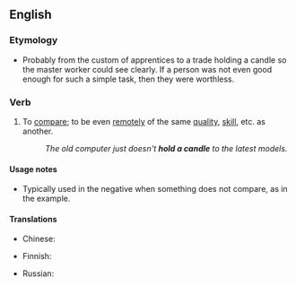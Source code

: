 ==English==

===Etymology===
* Probably from the custom of apprentices to a trade holding a candle so the master worker could see clearly. If a person was not even good enough for such a simple task, then they were worthless.

===Verb===
{{en-verb|holds a candle|holding a candle|held a candle}}

# {{idiomatic}} To [[compare]]; to be even [[remote]]ly of the same [[quality]], [[skill]], etc. as another.
#: ''The old computer just doesn't '''hold a candle''' to the latest models.''

====Usage notes====
* Typically used in the negative when something does not compare, as in the example.

====Translations====
{{trans-top|be even remotely of the same quality}}
* Chinese:
*: {{trreq|cmn}}
* Finnish: {{t-|fi|pärjätä}}
{{trans-mid}}
* Russian: {{t+|ru|в подмётки не годиться|tr=v podmjótki ne godít'sja}} {{qualifier|not (even) suitable for soles}}
{{trans-bottom}}